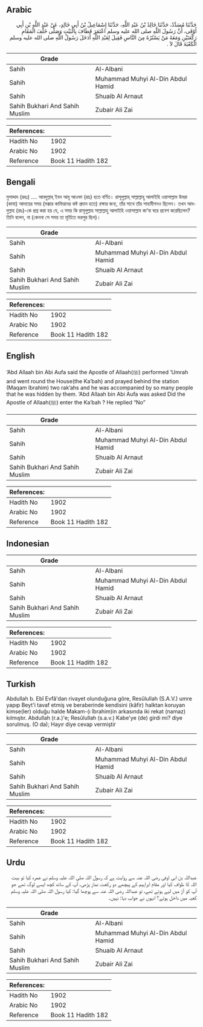 ## Arabic


<div dir="rtl" lang="ar" style={{fontSize:'larger',backgroundColor:'#f8f9fa',padding:20}}>
حَدَّثَنَا مُسَدَّدٌ، حَدَّثَنَا خَالِدُ بْنُ عَبْدِ اللَّهِ، حَدَّثَنَا إِسْمَاعِيلُ بْنُ أَبِي خَالِدٍ، عَنْ عَبْدِ اللَّهِ بْنِ أَبِي أَوْفَى، أَنَّ رَسُولَ اللَّهِ صلى الله عليه وسلم اعْتَمَرَ فَطَافَ بِالْبَيْتِ وَصَلَّى خَلْفَ الْمَقَامِ رَكْعَتَيْنِ وَمَعَهُ مَنْ يَسْتُرُهُ مِنَ النَّاسِ فَقِيلَ لِعَبْدِ اللَّهِ أَدَخَلَ رَسُولُ اللَّهِ صلى الله عليه وسلم الْكَعْبَةَ قَالَ لاَ ‏.‏
</div>
<div style={{backgroundColor:'#f8f9fa',padding:20, marginBottom: 10}}><table> <thead> <tr> <th>Grade</th> <th></th> </tr> </thead> <tbody> <tr><td>Sahih</td><td>Al-Albani</td></tr><tr><td>Sahih</td><td>Muhammad Muhyi Al-Din Abdul Hamid</td></tr><tr><td>Sahih</td><td>Shuaib Al Arnaut</td></tr><tr><td>Sahih Bukhari And Sahih Muslim</td><td>Zubair Ali Zai</td></tr></tbody></table><table> <thead> <tr> <th>References:</th> <th></th> </tr> </thead> <tbody><tr><td>Hadith No</td><td>1902</td></tr><tr><td>Arabic No</td><td>1902</td></tr><tr><td>Reference</td><td>Book 11 Hadith 182</td></tr></tbody></table></div>

## Bengali


<div dir="ltr" lang="bn" style={{fontSize:'larger',backgroundColor:'#f8f9fa',padding:20}}>
মুসাদ্দাদ (রহঃ) .... আবদুল্লাহ্ ইবন আবূ আওফা (রাঃ) হতে বর্ণিত। রাসূলুল্লাহ্ সাল্লাল্লাহু আলাইহি ওয়াসাল্লাম উমরা (কাযা) আদায়ের সময় (মক্কার কাফিরদের কষ্ট প্রদান হতে) রক্ষার জন্য, তাঁর সাথে তাঁর সাহাবীগনও ছিলেন। তখন আবদুল্লাহ (রাঃ)-কে প্রশ্ন করা হয় যে, এ সময় কি রাসূলুল্লাহ সাল্লাল্লাহু আলাইহি ওয়াসাল্লাম কা‘বা ঘরে প্রবেশ করেছিলেন? তিনি বলেন, না (কেননা সে সময় তা মূর্তিতে ভরপুর ছিল)।
</div>
<div style={{backgroundColor:'#f8f9fa',padding:20, marginBottom: 10}}><table> <thead> <tr> <th>Grade</th> <th></th> </tr> </thead> <tbody> <tr><td>Sahih</td><td>Al-Albani</td></tr><tr><td>Sahih</td><td>Muhammad Muhyi Al-Din Abdul Hamid</td></tr><tr><td>Sahih</td><td>Shuaib Al Arnaut</td></tr><tr><td>Sahih Bukhari And Sahih Muslim</td><td>Zubair Ali Zai</td></tr></tbody></table><table> <thead> <tr> <th>References:</th> <th></th> </tr> </thead> <tbody><tr><td>Hadith No</td><td>1902</td></tr><tr><td>Arabic No</td><td>1902</td></tr><tr><td>Reference</td><td>Book 11 Hadith 182</td></tr></tbody></table></div>

## English


<div dir="ltr" lang="en" style={{fontSize:'larger',backgroundColor:'#f8f9fa',padding:20}}>
‘Abd Allaah bin Abi Aufa said the Apostle of Allaah(ﷺ) performed ‘Umrah and went round the House(the Ka’bah) and prayed behind the station (Maqam Ibrahim) two rak’ahs and he was accompanied by so many people that he was hidden by them. ‘Abd Allaah bin Abi Aufa was asked Did the Apostle of Allaah(ﷺ) enter the Ka’bah ? He replied “No”
</div>
<div style={{backgroundColor:'#f8f9fa',padding:20, marginBottom: 10}}><table> <thead> <tr> <th>Grade</th> <th></th> </tr> </thead> <tbody> <tr><td>Sahih</td><td>Al-Albani</td></tr><tr><td>Sahih</td><td>Muhammad Muhyi Al-Din Abdul Hamid</td></tr><tr><td>Sahih</td><td>Shuaib Al Arnaut</td></tr><tr><td>Sahih Bukhari And Sahih Muslim</td><td>Zubair Ali Zai</td></tr></tbody></table><table> <thead> <tr> <th>References:</th> <th></th> </tr> </thead> <tbody><tr><td>Hadith No</td><td>1902</td></tr><tr><td>Arabic No</td><td>1902</td></tr><tr><td>Reference</td><td>Book 11 Hadith 182</td></tr></tbody></table></div>

## Indonesian


<div dir="ltr" lang="id" style={{fontSize:'larger',backgroundColor:'#f8f9fa',padding:20}}>

</div>
<div style={{backgroundColor:'#f8f9fa',padding:20, marginBottom: 10}}><table> <thead> <tr> <th>Grade</th> <th></th> </tr> </thead> <tbody> <tr><td>Sahih</td><td>Al-Albani</td></tr><tr><td>Sahih</td><td>Muhammad Muhyi Al-Din Abdul Hamid</td></tr><tr><td>Sahih</td><td>Shuaib Al Arnaut</td></tr><tr><td>Sahih Bukhari And Sahih Muslim</td><td>Zubair Ali Zai</td></tr></tbody></table><table> <thead> <tr> <th>References:</th> <th></th> </tr> </thead> <tbody><tr><td>Hadith No</td><td>1902</td></tr><tr><td>Arabic No</td><td>1902</td></tr><tr><td>Reference</td><td>Book 11 Hadith 182</td></tr></tbody></table></div>

## Turkish


<div dir="ltr" lang="tr" style={{fontSize:'larger',backgroundColor:'#f8f9fa',padding:20}}>
Abdullah b. Ebî Evfâ'dan rivayet olunduğuna göre, Resûlullah (S.A.V.) umre yapıp Beyt'i tavaf etmiş ve beraberinde kendisini (kâfir) halktan koruyan kimse(ler) olduğu halde Makam-(ı îbrahim)in arkasında iki rekat (namaz) kılmıştır. Abdullah (r.a.)'e; Resûlullah (s.a.v.) Kabe'ye (de) girdi mi? diye sorulmuş. (O da); Hayır diye cevap vermiştir
</div>
<div style={{backgroundColor:'#f8f9fa',padding:20, marginBottom: 10}}><table> <thead> <tr> <th>Grade</th> <th></th> </tr> </thead> <tbody> <tr><td>Sahih</td><td>Al-Albani</td></tr><tr><td>Sahih</td><td>Muhammad Muhyi Al-Din Abdul Hamid</td></tr><tr><td>Sahih</td><td>Shuaib Al Arnaut</td></tr><tr><td>Sahih Bukhari And Sahih Muslim</td><td>Zubair Ali Zai</td></tr></tbody></table><table> <thead> <tr> <th>References:</th> <th></th> </tr> </thead> <tbody><tr><td>Hadith No</td><td>1902</td></tr><tr><td>Arabic No</td><td>1902</td></tr><tr><td>Reference</td><td>Book 11 Hadith 182</td></tr></tbody></table></div>

## Urdu


<div dir="rtl" lang="ur" style={{fontSize:'larger',backgroundColor:'#f8f9fa',padding:20}}>
عبداللہ بن ابی اوفی رضی اللہ عنہ سے روایت ہے کہ رسول اللہ صلی اللہ علیہ وسلم نے عمرہ کیا تو بیت اللہ کا طواف کیا اور مقام ابراہیم کے پیچھے دو رکعت نماز پڑھی، آپ کے ساتھ کچھ ایسے لوگ تھے جو آپ کو آڑ میں لیے ہوئے تھے، تو عبداللہ رضی اللہ عنہ سے پوچھا گیا: کیا رسول اللہ صلی اللہ علیہ وسلم کعبہ میں داخل ہوئے؟ انہوں نے جواب دیا: نہیں۔
</div>
<div style={{backgroundColor:'#f8f9fa',padding:20, marginBottom: 10}}><table> <thead> <tr> <th>Grade</th> <th></th> </tr> </thead> <tbody> <tr><td>Sahih</td><td>Al-Albani</td></tr><tr><td>Sahih</td><td>Muhammad Muhyi Al-Din Abdul Hamid</td></tr><tr><td>Sahih</td><td>Shuaib Al Arnaut</td></tr><tr><td>Sahih Bukhari And Sahih Muslim</td><td>Zubair Ali Zai</td></tr></tbody></table><table> <thead> <tr> <th>References:</th> <th></th> </tr> </thead> <tbody><tr><td>Hadith No</td><td>1902</td></tr><tr><td>Arabic No</td><td>1902</td></tr><tr><td>Reference</td><td>Book 11 Hadith 182</td></tr></tbody></table></div>